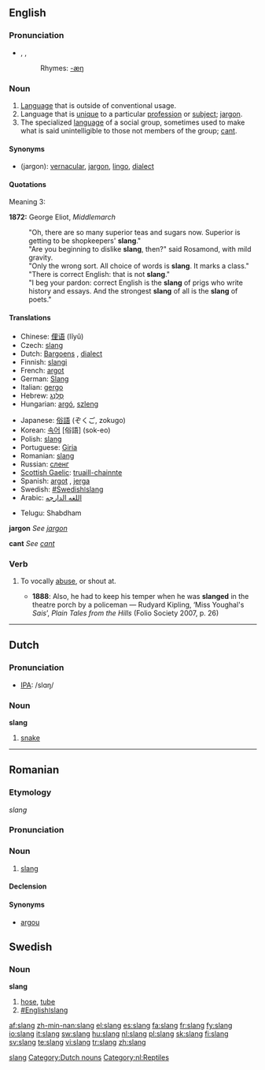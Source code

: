 ==English==
{{wikipedia}}

===Pronunciation===
*{{AHD|slăng}}, {{IPA|/slæŋ/}}, {{SAMPA|/sl{N/}}
*:Rhymes: [[Rhymes:English:-æŋ|-æŋ]]

===Noun===
{{en-noun|-}}

# [[Language]] that is outside of conventional usage.
# Language that is [[unique]] to a particular [[profession]] or [[subject]]; [[jargon]].
# The specialized [[language]] of a social group, sometimes used to make what is said unintelligible to those not members of the group; [[cant]].

====Synonyms====
*(jargon): [[vernacular]], [[jargon]], [[lingo]], [[dialect]]

====Quotations====
Meaning 3:

'''1872:''' George Eliot, ''Middlemarch''
:"Oh, there are so many superior teas and sugars now.  Superior is getting to be shopkeepers' '''slang'''."
:"Are you beginning to dislike '''slang''', then?" said Rosamond, with mild gravity.
:"Only the wrong sort.  All choice of words is '''slang'''.  It marks a class."
:"There is correct English: that is not '''slang'''."
:"I beg your pardon: correct English is the '''slang''' of prigs who write history and essays.  And the strongest '''slang''' of all is the '''slang''' of poets."

====Translations====
{{top}}
*Chinese: [[俚语]] (lĭyŭ)
*Czech: [[slang]] {{m}}
*Dutch: [[Bargoens]] {{n}}, [[dialect]] {{n}}
*Finnish: [[slangi]]
*French: [[argot]] {{m}}
*German: [[Slang]] {{m}}
*Italian: [[gergo]] {{m}}
*Hebrew: [[סלנג| סְלֶנְג]] {{m}}
*Hungarian: [[argó]], [[szleng]]
{{mid}}
*Japanese: [[俗語]] (ぞくご, zokugo)
*Korean: [[속어]] [俗語] (sok-eo)
*Polish: [[slang]] {{m}}
*Portuguese: [[Giria]]
*Romanian: [[#Romanian|slang]] {{n}}
*Russian: [[сленг]]
*[[Scottish Gaelic]]: [[truaill-chainnte]] {{f}}
*Spanish: [[argot]] {{m}}, [[jerga]] {{f}}
*Swedish: [[#Swedishǀslang]]
*Arabic: [[اللغه الدارجه]]
{{bottom}}
*Telugu: Shabdham
'''jargon'''
''See [[jargon]]''

'''cant'''
''See [[cant]]''

===Verb===
{{en-verb}}

# {{context|transitive|dated}} To vocally [[abuse]], or shout at.
#*'''1888''': Also, he had to keep his temper when he was '''slanged''' in the theatre porch by a policeman — Rudyard Kipling, ‘Miss Youghal's ''Sais''’, ''Plain Tales from the Hills'' (Folio Society 2007, p. 26)

[[Category:Slang| slang]]

----

==Dutch==

===Pronunciation===
*[[w:IPA|IPA]]: /slɑŋ/

===Noun===
'''slang''' {{f}}

# [[snake]]

[[Category:Dutch nouns]]
[[Category:nl:Reptiles]]

----

==Romanian==

===Etymology===
{{E.|ro}} ''slang''

===Pronunciation===
{{IPA|/slang/}}

===Noun===
{{ro-noun|gend=n|pl=slanguri}}

# [[#English|slang]]

====Declension====
{{ro-noun-n|pl=slanguri|def=slangul}}

====Synonyms====
*[[argou]]

[[Category:ro:Slang| ]]

==Swedish==
===Noun===
{{sv-noun-reg-ar}}
{{sv-noun-unc-irreg-c|2=slangen}}
'''slang'''
#[[hose]], [[tube]]
#[[#Englishǀslang]]

[[af:slang]]
[[zh-min-nan:slang]]
[[el:slang]]
[[es:slang]]
[[fa:slang]]
[[fr:slang]]
[[fy:slang]]
[[io:slang]]
[[it:slang]]
[[sw:slang]]
[[hu:slang]]
[[nl:slang]]
[[pl:slang]]
[[sk:slang]]
[[fi:slang]]
[[sv:slang]]
[[te:slang]]
[[vi:slang]]
[[tr:slang]]
[[zh:slang]]